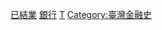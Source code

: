 [[Category:臺灣的銀行|已結業]]
[[Category:台灣已結業公司|銀行]]
[[Category:各国已结业银行|T]]
[[Category:臺灣金融史|Category:臺灣金融史]]